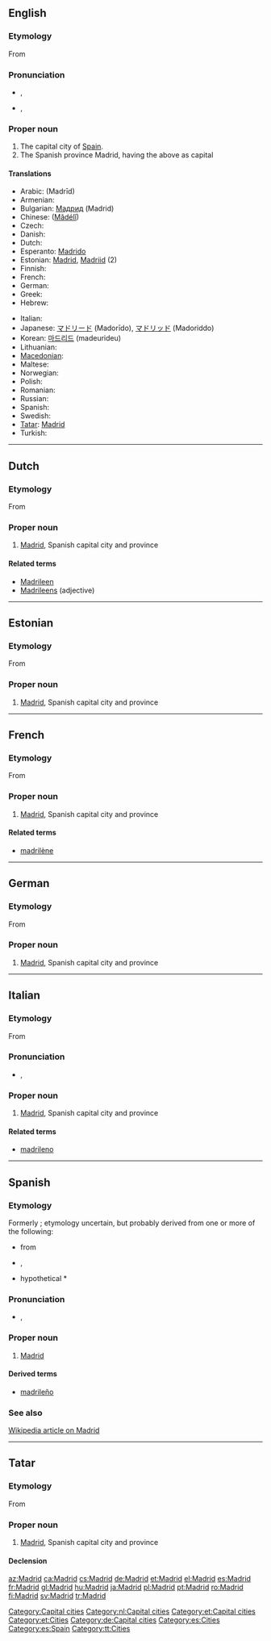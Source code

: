 ==English==

===Etymology===
From {{etyl|es}} {{term|Madrid|lang=es}}

===Pronunciation===
{{wikipedia}}
* {{a|UK}} {{IPA|/məˈdɹɪd/}}, {{SAMPA|/m@"drId/}}
* {{a|US}} {{IPA|/məˈd(ʒ)rɪd/}}, {{SAMPA|/m@"d(Z)rId/}}

===Proper noun===
{{en-proper noun}}

# The capital city of [[Spain]].
# The Spanish province Madrid, having the above as capital

====Translations====
{{trans-top|capital of Spain}}
* Arabic: {{Arab|[[مدريد]]}} (Madrīd) {{m}}
* Armenian: {{t-|hy|Մադրիդ|tr=Madrid}}
* Bulgarian: [[Мадрид]] (Madrid)
* Chinese: {{zh-ts|馬德里|马德里}} ([[Mǎdélǐ]])
* Czech: {{t+|cs|Madrid}}
* Danish: {{t-|da|Madrid}}
* Dutch: {{t-|nl|Madrid|n}}
* Esperanto: [[Madrido]]
* Estonian: [[#Estonian|Madrid]], [[Madriid]] (2)
* Finnish: {{t+|fi|Madrid}}
* French: {{t+|fr|Madrid|m}}
* German: {{t+|de|Madrid|n}}
* Greek: {{t+|el|Μαδρίτη|f|tr=Madhriti}}
* Hebrew: {{t-|he|מדריד}}
{{trans-mid}}
* Italian: {{t-|it|Madrid|f}}
* Japanese: [[マドリード]] (Madorīdo), [[マドリッド]] (Madoriddo)
* Korean: [[마드리드]] (madeurideu)
* Lithuanian: {{t|lt|Madridas|m|xs=Lithuanian}}
* [[Macedonian]]: {{t|mk|Мадрид|m|tr=Mádrid}}
* Maltese: {{t-|mt|Madrid|xs=Maltese}}
* Norwegian: {{t-|no|Madrid}}
* Polish: {{t+|pl|Madryt|m}}
* Romanian: {{t+|ro|Madrid}}
* Russian: {{t|ru|Мадрид|m|tr=Madríd}}
* Spanish: {{t+|es|Madrid}}
* Swedish: {{t+|sv|Madrid}}
* [[Tatar]]: [[Madrid#Tatar|Madrid]]
* Turkish: {{t+|tr|Madrid}}
{{trans-bottom}}

[[Category:Capital cities]]

----

==Dutch==

===Etymology===
From {{etyl|es}} {{term|Madrid|lang=es}}

===Proper noun===
{{wikipedia|lang=nl}}
{{infl|nl|proper noun}}

# [[#English|Madrid]], Spanish capital city and province

====Related terms====
* [[Madrileen]] {{m}}
* [[Madrileens]] (adjective)

[[Category:nl:Capital cities]]

----

==Estonian==

===Etymology===
From {{etyl|es}} {{term|Madrid|lang=es}}

===Proper noun===
{{infl|et|proper noun}}

# [[#English|Madrid]], Spanish capital city and province

[[Category:et:Capital cities]]
[[Category:et:Cities]]

----

==French==

===Etymology===
From {{etyl|es}} {{term|Madrid|lang=es}}

===Proper noun===
{{infl|fr|proper noun}}

# [[#English|Madrid]], Spanish capital city and province

====Related terms====
* [[madrilène]]

----

==German==

===Etymology===
From {{etyl|es}} {{term|Madrid|lang=es}}

===Proper noun===
{{infl|de|proper noun}}

# [[#English|Madrid]], Spanish capital city and province

[[Category:de:Capital cities]]

----

==Italian==

===Etymology===
From {{etyl|es}} {{term|Madrid|lang=es}}

===Pronunciation===
* {{IPA|/maˈdrid/|lang=it}}, {{SAMPA|/ma"drid/|lang=it}}

===Proper noun===
{{infl|it|proper noun|g=f}}

# [[#English|Madrid]], Spanish capital city and province

====Related terms====
* [[madrileno]]

----

==Spanish==

===Etymology===
Formerly {{term|Magerit|lang=es}}; etymology uncertain, but probably derived from one or more of the following:
* {{etyl|ar|es}} {{term|المجريط|sc=Arab|tr=al-Magrīt||source of water|lang=ar}} from {{term|مجرى|sc=Arab|tr=majrá||[[stream]]}}
* {{etyl|la|es}} {{term|matrix||mother or womb [of rivers]|lang=la}},
* hypothetical {{etyl|cel|es}} *{{term||mageto ritu|great bridge}}

===Pronunciation===
* {{IPA|/maˈð̞ɾið̞/|lang=es}}, {{SAMPA|/ma"D4iD/|lang=es}}

===Proper noun===
{{infl|es|proper noun}}

# [[Madrid#English|Madrid]]

====Derived terms====
* [[madrileño]]

===See also===
[[w:Madrid|Wikipedia article on Madrid]]

[[Category:es:Cities]]
[[Category:es:Spain]]

----

==Tatar==

===Etymology===
From {{etyl|es}} {{term|Madrid|lang=es}}

===Proper noun===
{{infl|tt|proper noun}} [http://www2.azatliq.org/analysis/analysis/tb/2003/10/B26F239D-E59E-4CE2-85C4-43117B36D7E0.asp ]

# [[#English|Madrid]], Spanish capital city and province

====Declension====
{{tt-latin-noun|nıñ|ga|nı|da|dan}}

[[Category:tt:Cities]]

[[az:Madrid]]
[[ca:Madrid]]
[[cs:Madrid]]
[[de:Madrid]]
[[et:Madrid]]
[[el:Madrid]]
[[es:Madrid]]
[[fr:Madrid]]
[[gl:Madrid]]
[[hu:Madrid]]
[[ja:Madrid]]
[[pl:Madrid]]
[[pt:Madrid]]
[[ro:Madrid]]
[[fi:Madrid]]
[[sv:Madrid]]
[[tr:Madrid]]